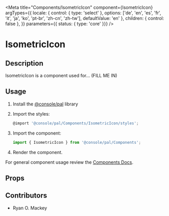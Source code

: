 

<Meta
  title="Components/IsometricIcon"
  component={IsometricIcon}
  argTypes={{
    locale: { control: { type: 'select' }, options: ['de', 'en', 'es', 'fr', 'it', 'ja', 'ko', 'pt-br', 'zh-cn', 'zh-tw'], defaultValue: 'en' },
    children: { control: false },
  }}
  parameters={{ status: { type: 'core' }}}
/>

# IsometricIcon

<Canvas>
  <Story
    name="Demo"
  >
    <div>
      <IsometricIcon id="icon-empty-example" icon="EMPTY" />
      <IsometricIcon id="icon-error-example" icon="ERROR" />
      <IsometricIcon id="icon-noresults-example" icon="NORESULTS" />
      <IsometricIcon id="icon-notification-example" icon="NOTIFICATION" />
      <IsometricIcon id="icon-tag-example" icon="TAG" />
      <IsometricIcon id="icon-unauthorized-example" icon="UNAUTHORIZED" />
    </div>
  </Story>
</Canvas>

## Description

IsometricIcon is a component used for... (FILL ME IN)

## Usage

1.  Install the [@console/pal](https://github.ibm.com/ibmcloud/pal#how-to-install-and-use) library
2.  Import the styles:

    ```js
    @import '@console/pal/Components/IsometricIcon/styles';
    ```

3.  Import the component:

    ```js
    import { IsometricIcon } from '@console/pal/Components';
    ```

4.  Render the component.

For general component usage review the [Components Docs](https://pages.github.ibm.com/ibmcloud/pal/development-guidelines/components/overview).

## Props

<ArgsTable of={IsometricIcon} />

## Contributors

- Ryan O. Mackey

